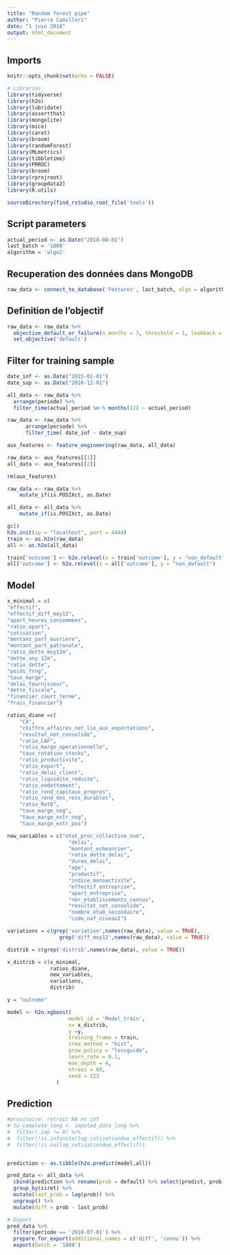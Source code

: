 ```yaml
---
title: "Random forest pipe"
author: "Pierre Camilleri"
date: "1 juin 2018"
output: html_document
---
```


## Imports
```r
knitr::opts_chunk$set(echo = FALSE)

# Libraries
library(tidyverse)
library(h2o)
library(lubridate)
library(assertthat)
library(mongolite)
library(mice)
library(caret)
library(broom)
library(randomForest)
library(MLmetrics)
library(tibbletime)
library(PRROC)
library(broom)
library(rprojroot)
library(groupdata2)
library(R.utils)

sourceDirectory(find_rstudio_root_file('tools'))
```

## Script parameters
```r
actual_period <- as.Date("2018-08-01")
last_batch = '1808'
algorithm = 'algo2'
```


## Recuperation des données dans MongoDB
```r
raw_data <- connect_to_database('Features', last_batch, algo = algorithm, min_effectif = 20)
```

## Definition de l'objectif
```r
raw_data <- raw_data %>%
  objective_default_or_failure(n_months = 3, threshold = 1, lookback = 18) %>%
  set_objective('default')
```

## Filter for training sample
```r
date_inf <- as.Date("2015-01-01")
date_sup <- as.Date("2016-12-01")

all_data <- raw_data %>% 
  arrange(periode) %>% 
  filter_time(actual_period %m-% months(12) ~ actual_period)

raw_data <- raw_data %>%
      arrange(periode) %>%
      filter_time( date_inf ~ date_sup) 

```

```r

aux_features <- feature_engineering(raw_data, all_data)

raw_data <- aux_features[[1]]
all_data <- aux_features[[2]]

rm(aux_features)

raw_data <- raw_data %>%
    mutate_if(is.POSIXct, as.Date)

all_data <- all_data %>%
    mutate_if(is.POSIXct, as.Date)
```

```r
gc()
h2o.init(ip = "localhost", port = 4444)
train <- as.h2o(raw_data) 
all <- as.h2o(all_data)

```
```r
train['outcome'] <- h2o.relevel(x = train['outcome'], y = "non_default")
all['outcome'] <- h2o.relevel(x = all['outcome'], y = "non_default")
```

## Model

```r
x_minimal = c(    
"effectif",
"effectif_diff_moy12",
"apart_heures_consommees",
"ratio_apart",
"cotisation",                                
"montant_part_ouvriere",                    
"montant_part_patronale",
"ratio_dette_moy12m",
"dette_any_12m",
"ratio_dette",
"poids_frng",                               
"taux_marge",                                
"delai_fournisseur",                         
"dette_fiscale",                            
"financier_court_terme",                     
"frais_financier")

ratios_diane =c(
    "CA",
    "chiffre_affaires_net_lie_aux_exportations",
    "resultat_net_consolide",
    "ratio_CAF",
    "ratio_marge_operationnelle",
    "taux_rotation_stocks",
    "ratio_productivite",
    "ratio_export",
    "ratio_delai_client",
    "ratio_liquidite_reduite",
    "ratio_endettement",
    "ratio_rend_capitaux_propres",
    "ratio_rend_des_ress_durables",
    "ratio_RetD", 
    "taux_marge_neg",
    "taux_marge_extr_neg",
    "taux_marge_extr_pos")

new_variables = c("etat_proc_collective_num",   
                    "delai",
                    "montant_echeancier",
                    "ratio_dette_delai",
                    "duree_delai",
                    "age",
                    "productif",
                    "indice_monoactivite",
                    "effectif_entreprise",
                    "apart_entreprise",
                    "nbr_etablissements_connus",
                    "resultat_net_consolide",
                    "nombre_etab_secondaire",
                    "code_naf_niveau1")

variations = c(grep('variation',names(raw_data), value = TRUE),
                 grep('diff_moy12',names(raw_data), value = TRUE))

distrib = c(grep('distrib',names(raw_data), value = TRUE))

x_distrib = c(x_minimal,
              ratios_diane,
              new_variables,
              variations,
              distrib)

y = "outcome"
```


```r
model <- h2o.xgboost(
                    model_id = 'Model_train',
                    x= x_distrib, 
                    y =y,
                    training_frame = train,
                    tree_method = "hist",
                    grow_policy = "lossguide",
                    learn_rate = 0.1,
                    max_depth = 4,
                    ntrees = 60,
                    seed = 123
                )
```


## Prediction
```r

#provisoire: retrait NA et inf
# tw_complete_long <- imputed_data_long %>%
#  filter(.imp != 0) %>% 
#  filter(!is.infinite(log_cotisationdue_effectif)) %>%
#  filter(!is.na(log_cotisationdue_effectif))


prediction <- as.tibble(h2o.predict(model,all))

pred_data <- all_data %>% 
  cbind(prediction %>% rename(prob = default) %>% select(predict, prob)) %>% 
  group_by(siret) %>%
  mutate(last_prob = lag(prob)) %>% 
  ungroup() %>% 
  mutate(diff = prob - last_prob) 

# Export
pred_data %>% 
  filter(periode == '2018-07-01') %>% 
  prepare_for_export(additional_names = c('diff', 'connu')) %>%
  export(batch = '1808')
```

